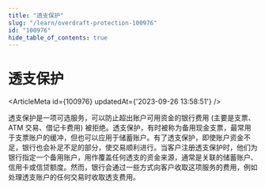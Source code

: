 ```yaml
---
title: "透支保护"
slug: "/learn/overdraft-protection-100976"
id: "100976"
hide_table_of_contents: true
---
```



# 透支保护

<ArticleMeta id={100976} updatedAt={'2023-09-26 13:58:51'} />
<div className='border-solid border-b border-t-0 my-4 border-[var(--ifm-color-gray-300)]' />

透支保护是一项可选服务，可以防止超出账户可用资金的银行费用 (主要是支票、ATM 交易、借记卡费用) 被拒绝。透支保护，有时被称为备用现金支票，最常用于支票账户的缓冲，但也可以应用于储蓄账户。有了透支保护，即使账户资金不足，银行也会补足不足的部分，使交易顺利进行。当客户注册透支保护时，他们为银行指定一个备用账户，用作覆盖任何透支的资金来源，通常是关联的储蓄账户、信用卡或信贷额度。然而，银行会通过一些方式向客户收取这项服务的费用，例如处理透支账户的任何交易时收取透支费用。
